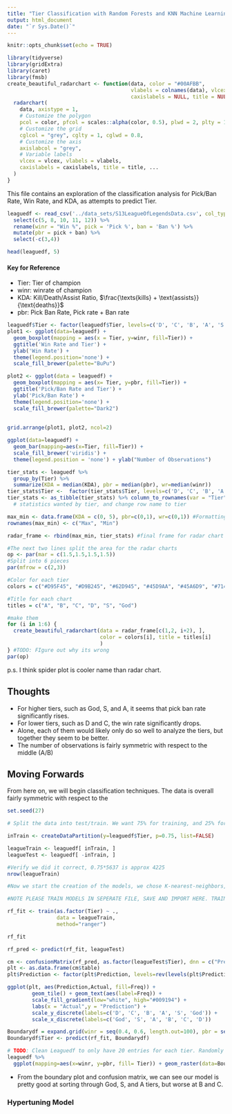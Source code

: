 ```yaml
---
title: "Tier Classification with Random Forests and KNN Machine Learning"
output: html_document
date: "`r Sys.Date()`"
---
```


```r
knitr::opts_chunk$set(echo = TRUE)

```

```r
library(tidyverse)
library(gridExtra)
library(caret)
library(fmsb)
create_beautiful_radarchart <- function(data, color = "#00AFBB", 
                                        vlabels = colnames(data), vlcex = 0.7,
                                        caxislabels = NULL, title = NULL, ...){
  radarchart(
    data, axistype = 1,
    # Customize the polygon
    pcol = color, pfcol = scales::alpha(color, 0.5), plwd = 2, plty = 1,
    # Customize the grid
    cglcol = "grey", cglty = 1, cglwd = 0.8,
    # Customize the axis
    axislabcol = "grey", 
    # Variable labels
    vlcex = vlcex, vlabels = vlabels,
    caxislabels = caxislabels, title = title, ...
  )
}
```

This file contains an exploration of the classification analysis for Pick/Ban Rate, Win Rate, and KDA, as attempts to predict Tier. 

```r


leaguedf <- read_csv('../data_sets/S13LeagueOfLegendsData.csv', col_types=cols()) %>% 
  select(c(5, 8, 10, 11, 12)) %>% 
  rename(winr = "Win %", pick = 'Pick %', ban = 'Ban %') %>%
  mutate(pbr = pick + ban) %>%
  select(-c(3,4))

head(leaguedf, 5)
```
#### Key for Reference
- Tier: Tier of champion
- winr: winrate of champion
- KDA: Kill/Death/Assist Ratio, $\frac{\texts{kills} + \text{assists}}{\text{deaths}}$
- pbr: Pick Ban Rate, Pick rate + Ban rate


```r

leaguedf$Tier <- factor(leaguedf$Tier, levels=c('D', 'C', 'B', 'A', 'S', 'God'), ordered=TRUE)
plot1 <- ggplot(data=leaguedf) + 
  geom_boxplot(mapping = aes(x = Tier, y=winr, fill=Tier)) +
  ggtitle('Win Rate and Tier') +
  ylab('Win Rate') + 
  theme(legend.position='none') +
  scale_fill_brewer(palette="BuPu")

plot2 <- ggplot(data = leaguedf) + 
  geom_boxplot(mapping = aes(x= Tier, y=pbr, fill=Tier)) +
  ggtitle('Pick/Ban Rate and Tier') +
  ylab('Pick/Ban Rate') + 
  theme(legend.position='none') + 
  scale_fill_brewer(palette="Dark2")
  
  
grid.arrange(plot1, plot2, ncol=2)


```



```r
ggplot(data=leaguedf) + 
  geom_bar(mapping=aes(x=Tier, fill=Tier)) + 
  scale_fill_brewer('viridis') + 
  theme(legend.position = 'none') + ylab("Number of Observations") 

```

```r
tier_stats <- leaguedf %>%
  group_by(Tier) %>% 
  summarize(KDA = median(KDA), pbr = median(pbr), wr=median(winr))
tier_stats$Tier <-  factor(tier_stats$Tier, levels=c('D', 'C', 'B', 'A', 'S', 'God'), ordered=TRUE)
tier_stats <- as_tibble(tier_stats) %>% column_to_rownames(var = "Tier") 
  # statistics wanted by tier, and change row name to tier

max_min <- data.frame(KDA = c(0, 5), pbr=c(0,1), wr=c(0,1)) #Formatting data for radar chart
rownames(max_min) <- c("Max", "Min")

radar_frame <- rbind(max_min, tier_stats) #final frame for radar chart

#The next two lines split the area for the radar charts
op <- par(mar = c(1.5,1.5,1.5,1.5)) 
#Split into 6 pieces
par(mfrow = c(2,3))

#Color for each tier
colors = c("#D95F45", "#D9B245", "#62D945", "#45D9AA", "#45A6D9", "#7145D9")

#Title for each chart
titles = c("A", "B", "C", "D", "S", "God")

#make them
for (i in 1:6) {
  create_beautiful_radarchart(data = radar_frame[c(1,2, i+2), ],
                              color = colors[i], title = titles[i]
                              )
} #TODO: FIgure out why its wrong
par(op)
```

p.s. I think spider plot is cooler name than radar chart.

## Thoughts

- For higher tiers, such as God, S, and A, it seems that pick ban rate significantly rises.
- For lower tiers, such as D and C, the win rate significantly drops.
- Alone, each of them would likely only do so well to analyze the tiers, but together they seem to be better.
- The number of observations is fairly symmetric with respect to the middle (A/B)

## Moving Forwards
From here on, we will begin classification techniques. The data is overall fairly symmetric with respect to the 


```r
set.seed(27)

# Split the data into test/train. We want 75% for training, and 25% for testing.

inTrain <- createDataPartition(y=leaguedf$Tier, p=0.75, list=FALSE) 

leagueTrain <- leaguedf[ inTrain, ]
leagueTest <- leaguedf[ -inTrain, ]

#Verify we did it correct, 0.75*5637 is approx 4225
nrow(leagueTrain)
```

```r
#Now we start the creation of the models, we chose K-nearest-neighbors, random-forest, and .... stuff

#NOTE PLEASE TRAIN MODELS IN SEPERATE FILE, SAVE AND IMPORT HERE. TRAINING HERE MAKES KNITTING THE RMD FILE TAKE A LONG TIME.

rf_fit <- train(as.factor(Tier) ~ .,
                data = leagueTrain,
                method="ranger")

rf_fit
```

```r
rf_pred <- predict(rf_fit, leagueTest)

cm <- confusionMatrix(rf_pred, as.factor(leagueTest$Tier), dnn = c("Prediction", "Actual"))
plt <- as.data.frame(cm$table)
plt$Prediction <- factor(plt$Prediction, levels=rev(levels(plt$Prediction)))

ggplot(plt, aes(Prediction,Actual, fill=Freq)) +
        geom_tile() + geom_text(aes(label=Freq)) +
        scale_fill_gradient(low="white", high="#009194") +
        labs(x = "Actual",y = "Prediction") +
        scale_y_discrete(labels=c('D', 'C', 'B', 'A', 'S', 'God')) +
        scale_x_discrete(labels=c('God', 'S', 'A', 'B', 'C', 'D'))


```

```r

Boundarydf = expand.grid(winr = seq(0.4, 0.6, length.out=100), pbr = seq(0, 1, length.out=100), KDA = seq(1, 5, length.out=100))
Boundarydf$Tier <- predict(rf_fit, Boundarydf)
```

```r
# TODO: Clean Leaguedf to only have 20 entries for each tier. Randomly chosen to make plot cleaner
leaguedf %>%
  ggplot(mapping=aes(x=winr, y=pbr, fill= Tier)) + geom_raster(data=Boundarydf, alpha=0.5) + geom_point(shape=21, mapping=aes(size=KDA), alpha=0.75) + theme_minimal() + xlab('Win Rate') + ylab('Pick Ban Rate') + ggtitle('Boundary Plot for RF Model Pre-Hypertuning')

```
- From the boundary plot and confusion matrix, we can see our model is pretty good at sorting through God, S, and A tiers, but worse at B and C.

### Hypertuning Model

